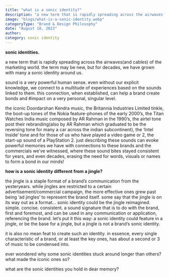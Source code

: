 ```yaml
---
title: "what is a sonic identity?"
description: "a new term that is rapidly spreading across the airwaves(and cables) of the marketing world. the term may be new, but for decades, we have grown with many a sonic identity around us."
image: "blogs/what-is-a-sonic-identity.webp"
categoryType: "Brand & Design Philosophy"
date: "August 10, 2023"
author:
category: sonic identity
---
```


**sonic identities.**

a new term that is rapidly spreading across the airwaves(and cables) of the marketing world. the term may be new, but for decades, we have grown with many a sonic identity around us.

sound is a very powerful human sense. even without our explicit knowledge, we connect to a multitude of experiences based on the sounds linked to them. this connection, when established, can help a brand create bonds and #impact on a very personal, singular level.

the iconic Doordarshan Kendra music, the Britannia Industries Limited tinkle, the boot-up tones of the Nokia feature-phones of the early 2000’s, the Titan Watches India music composed by AR Rahman in the 1990’s, the airtel tone post their rebranding(also by AR Rahman which graduated to be the reversing tone for many a car across the indian subcontinent), the ‘Intel Inside’ tone and for those of us who have played a video game or 2, the start-up sound of a PlayStation 2. just describing these sounds can evoke powerful memories we have with connections to these brands and the commercials we’ve witnessed, where these sound bites stayed consistent for years, and even decades, erasing the need for words, visuals or names to form a bond in our minds!

**how is a sonic identity different from a jingle?**

the jingle is a staple format of a brand’s communication from the yesteryears. while jingles are restricted to a certain advertisement/commercial campaign, the more effective ones grew past being ‘ad jingles’ to represent the brand itself. some say that the jingle is on its way out as a format… sonic identity could be the jingle reimagined. simple. concise. consistent. a sound signature that is to do with the brand, first and foremost, and can be used in any communication or application, referencing the brand. let’s put it this way: a sonic identity could feature in a jingle, or be the base for a jingle, but a jingle is not a brand’s sonic identity.

it is also no mean feat to create such an identity. in essence, every single characteristic of a brand, or at least the key ones, has about a second or 3 of music to be condensed into.

ever wondered why some sonic identities stuck around longer than others? what made the iconic ones so?

what are the sonic identities you hold in dear memory?
